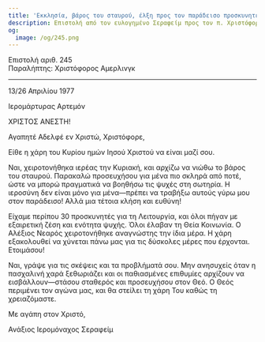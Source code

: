 ```yaml
---
title: 'Εκκλησία, βάρος του σταυρού, έλξη προς τον παράδεισο προσκυνητές'
description: Επιστολή από τον ευλογημένο Σεραφείμ προς τον π. Χριστόφορο Αμερλινγκ.
og:
  image: /og/245.png
---
```


<div style={{textAlign:'right', fontFamily:'monospace'}}>Επιστολή αριθ. 245</div>
<div style={{textAlign:'left', fontFamily:'monospace'}}>Παραλήπτης: Χριστόφορος Αμερλινγκ</div>

---

13/26 Απριλίου 1977

Ιερομάρτυρας Αρτεμόν

ΧΡΙΣΤΟΣ ΑΝΕΣΤΗ!

Αγαπητέ Αδελφέ εν Χριστώ, Χριστόφορε,

Είθε η χάρη του Κυρίου ημών Ιησού Χριστού να είναι μαζί σου.

Ναι, χειροτονήθηκα ιερέας την Κυριακή, και αρχίζω να νιώθω το βάρος του σταυρού. Παρακαλώ προσευχήσου για μένα πιο σκληρά από ποτέ, ώστε να μπορώ πραγματικά να βοηθήσω τις ψυχές στη σωτηρία. Η ιεροσύνη δεν είναι μόνο για μένα—πρέπει να τραβήξω αυτούς γύρω μου στον παράδεισο! Αλλά μια τέτοια κλήση και ευθύνη!

Είχαμε περίπου 30 προσκυνητές για τη Λειτουργία, και όλοι πήγαν με εξαιρετική ζέση και ενότητα ψυχής. Όλοι έλαβαν τη Θεία Κοινωνία. Ο Αλέξιος Νεαρός χειροτονήθηκε αναγνώστης την ίδια μέρα. Η χάρη εξακολουθεί να χύνεται πάνω μας για τις δύσκολες μέρες που έρχονται. Ετοιμάσου!

Ναι, γράψε για τις σκέψεις και τα προβλήματά σου. Μην ανησυχείς όταν η πασχαλινή χαρά ξεθωριάζει και οι παθιασμένες επιθυμίες αρχίζουν να εισβάλλουν—στάσου σταθερός και προσευχήσου στον Θεό. Ο Θεός περιμένει τον αγώνα μας, και θα στείλει τη χάρη Του καθώς τη χρειαζόμαστε.

Με αγάπη στον Χριστό,

Ανάξιος Ιερομόναχος Σεραφείμ
